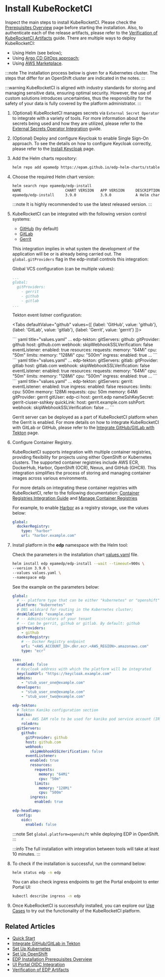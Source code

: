 
# Install KubeRocketCI

Inspect the main steps to install KubeRocketCI. Please check the [Prerequisites Overview](prerequisites.md) page before starting the installation. Also, to authenticate each of the release artifacts, please refer to the [Verification of KubeRocketCI Artifacts](artifacts-verification.md) guide.
There are multiple ways to deploy KubeRocketCI:

* Using Helm (see below);
* Using [Argo CD GitOps approach](./add-ons-overview.md);
* Using [AWS Marketplace](./aws-marketplace-install.md).

:::note
  The installation process below is given for a Kubernetes cluster. The steps that differ for an OpenShift cluster are indicated in the notes.
:::

:::warning
  KubeRocketCI is aligned with industry standards for storing and managing sensitive data, ensuring optimal security. However, the use of custom solutions introduces uncertainties, thus the responsibility for the safety of your data is fully covered by the platform administrator.
:::

1. (Optional) KubeRocketCI manages secrets via `External Secret Operator` to integrate with a variety of tools. For more information about the secrets being used and how they are utilized, please refer to the [External Secrets Operator Integration](./external-secrets-operator-integration.md) guide.

2. (Optional) Deploy and configure Keycloak to enable Single Sign-On approach. To see the details on how to configure Keycloak correctly, please refer to the [Install Keycloak](./install-keycloak.md#configuration) page.

3. Add the Helm charts repository:

    ```bash
    helm repo add epamedp https://epam.github.io/edp-helm-charts/stable
    ```

4. Choose the required Helm chart version:

    ```bash
    helm search repo epamedp/edp-install
    NAME                    CHART VERSION   APP VERSION     DESCRIPTION
    epamedp/edp-install     3.9.0           3.9.0           A Helm chart for EDP Install
    ```

    :::note
      It is highly recommended to use the latest released version.
    :::

5. KubeRocketCI can be integrated with the following version control systems:

    * [GitHub](https://docs.github.com/en) (by default)
    * [GitLab](https://docs.gitlab.com/)
    * [Gerrit](https://gerrit-review.googlesource.com/Documentation/)

    This integration implies in what system the development of the application will be or is already being carried out. The `global.gitProviders` flag in the edp-install controls this integration:

    Global VCS configuration (can be multiple values):

    ```yaml title="values.yaml"
    ...
    global:
      gitProviders:
        - gerrit
        - github
        - gitlab
    ...
    ```

    Tekton event listner configuration:

    <Tabs
      defaultValue="github"
      values={[
        {label: 'GitHub', value: 'github'},
        {label: 'GitLab', value: 'gitlab'},
        {label: 'Gerrit', value: 'gerrit'}
      ]}>

      <TabItem value="github">
        ``` yaml title="values.yaml"
        ...
        edp-tekton:
          gitServers:
            github:
              gitProvider: github
              host: github.com
              webhook:
                skipWebhookSSLVerification: false
              eventListener:
                enabled: true
                resources:
                  requests:
                    memory: "64Mi"
                    cpu: "50m"
                  limits:
                    memory: "128Mi"
                    cpu: "500m"
                ingress:
                  enabled: true
        ...
        ```
      </TabItem>
      <TabItem value="gitlab">
        ``` yaml title="values.yaml"
        ...
        edp-tekton:
          gitServers:
            gitlab:
              gitProvider: gitlab
              host: gitlab.com
              webhook:
                skipWebhookSSLVerification: false
              eventListener:
                enabled: true
                resources:
                  requests:
                    memory: "64Mi"
                    cpu: "50m"
                  limits:
                    memory: "128Mi"
                    cpu: "500m"
                ingress:
                  enabled: true
        ...
        ```
      </TabItem>
      <TabItem value="gerrit">
        ``` yaml title="values.yaml"
        ...
        edp-tekton:
          gitServers:
            gerrit:
              eventListener:
                enabled: true
                ingress:
                  enabled: false
                resources:
                  limits:
                    cpu: 500m
                    memory: 128Mi
                  requests:
                    cpu: 50m
                    memory: 64Mi
              gitProvider: gerrit
              gitUser: edp-ci
              host: gerrit.edp
              nameSshKeySecret: gerrit-ciuser-sshkey
              quickLink:
                host: gerrit.example.com
              sshPort: <gerrit_port>
              webhook:
                skipWebhookSSLVerification: false
        ...
        ```
      </TabItem>
    </Tabs>

    Gerrit server can be deployed as a part of KubeRocketCI platform when the Gerrit is enabled.
    For more details on how to integrate KubeRocketCI with GitLab or GitHub, please refer to the [Integrate GitHub/GitLab with Tekton](./import-strategy-tekton.md) page.

6. Configure Container Registry.

    KubeRocketCI supports integration with multiple container registries, providing flexibility for projects using either OpenShift or Kubernetes clusters.
    The supported container registries include AWS ECR, DockerHub, Harbor, OpenShift (OCR), Nexus, and GitHub (GHCR). This integration simplifies the process
    of storing and managing container images across various environments.

    For more details on integrating these container registries with KubeRocketCI, refer to the following documentation: [Container Registries Integration Guide](./container-registries.md) and [Manage Container Registries](../user-guide/manage-container-registries.md)

    For example, to enable [Harbor](container-registry-harbor-integration-tekton-ci.md) as a registry storage, use the values below:

    ```yaml
    global:
      dockerRegistry:
        type: "harbor"
        url: "harbor.example.com"
    ```

7. Install platform in the **edp** namespace with the Helm tool:

    Check the parameters in the installation chart [values.yaml](https://github.com/epam/edp-install/blob/v3.9.0/deploy-templates/values.yaml) file.

    ```bash
    helm install edp epamedp/edp-install --wait --timeout=900s \
    --version 3.9.0 \
    --values values.yaml \
    --namespace edp
    ```

    See the example on the parameters below:

    ```yaml title="Example values.yaml file"
    global:
      # -- platform type that can be either "kubernetes" or "openshift"
      platform: "kubernetes"
      # DNS wildcard for routing in the Kubernetes cluster;
      dnsWildCard: "example.com"
      # -- Administrators of your tenant
      # -- Can be gerrit, github or gitlab. By default: github
      gitProviders:
        - github
      dockerRegistry:
        # -- Docker Registry endpoint
        url: "<AWS_ACCOUNT_ID>.dkr.ecr.<AWS_REGION>.amazonaws.com"
        type: "ecr"

    sso:
      enabled: false
      # Keycloak address with which the platform will be integrated
      keycloakUrl: "https://keycloak.example.com"
      admins:
        - "stub_user_one@example.com"
      developers:
        - "stub_user_one@example.com"
        - "stub_user_two@example.com"

    edp-tekton:
      # Tekton Kaniko configuration section
      kaniko:
        # -- AWS IAM role to be used for kaniko pod service account (IRSA). Format: arn:aws:iam::<AWS_ACCOUNT_ID>:role/<AWS_IAM_ROLE_NAME>
        roleArn:
      gitServers:
        github:
          gitProvider: github
          host: github.com
          webhook:
            skipWebhookSSLVerification: false
          eventListener:
            enabled: true
            resources:
              requests:
                memory: "64Mi"
                cpu: "50m"
              limits:
                memory: "128Mi"
                cpu: "500m"
            ingress:
              enabled: true

    edp-headlamp:
      config:
        oidc:
          enabled: false
    ```

    :::note
      Set `global.platform=openshift` while deploying EDP in OpenShift.
    :::

    :::info
      The full installation with integration between tools will take at least 10 minutes.
    :::

9. To check if the installation is successful, run the command below:

    ```bash
    helm status edp -n edp
    ```

    You can also check ingress endpoints to get the Portal endpoint to enter Portal UI:

    ```bash
    kubectl describe ingress -n edp
    ```

10. Once KubeRocketCI is successfully installed, you can explore our [Use Cases](../use-cases/index.md) to try out the functionality of the KubeRocketCI platform.

## Related Articles

* [Quick Start](../quick-start/platform-installation.md)
* [Integrate GitHub/GitLab in Tekton](../operator-guide/import-strategy-tekton.md)
* [Set Up Kubernetes](kubernetes-cluster-settings.mdx)
* [Set Up OpenShift](openshift-cluster-settings.mdx)
* [EDP Installation Prerequisites Overview](prerequisites.md)
* [UI Portal OIDC Integration](headlamp-oidc.md)
* [Verification of EDP Artifacts](artifacts-verification.md)
